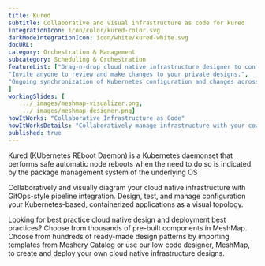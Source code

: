 ---title: Kured  subtitle: Collaborative and visual infrastructure as code for kuredintegrationIcon: icon/color/kured-color.svgdarkModeIntegrationIcon: icon/white/kured-white.svgdocURL: category: Orchestration & Managementsubcategory: Scheduling & OrchestrationfeatureList: ["Drag-n-drop cloud native infrastructure designer to configure, model, and deploy your workloads.","Invite anyone to review and make changes to your private designs.","Ongoing synchronization of Kubernetes configuration and changes across any number of clusters."]workingSlides: [    ../_images/meshmap-visualizer.png,    ../_images/meshmap-designer.png]howItWorks: "Collaborative Infrastructure as Code"howItWorksDetails: "Collaboratively manage infrastructure with your coworkers synchronously sharing the same designs."published: true---<p>    Kured (KUbernetes REboot Daemon) is a Kubernetes daemonset that performs safe automatic node reboots when the need to do so is indicated by the package management system of the underlying OS</p><p>    Collaboratively and visually diagram your cloud native infrastructure with GitOps-style pipeline integration. Design, test, and manage configuration your Kubernetes-based, containerized applications as a visual topology.</p><p>    Looking for best practice cloud native design and deployment best practices? Choose from thousands of pre-built components in MeshMap. Choose from hundreds of ready-made design patterns by importing templates from Meshery Catalog or use our low code designer, MeshMap, to create and deploy your own cloud native infrastructure designs.</p>